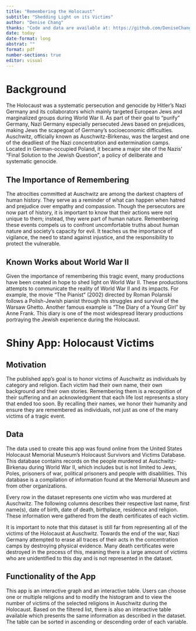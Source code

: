 ```yaml
---
title: "Remembering the Holocaust"
subtitle: "Shedding Light on its Victims"
author: "Denise Chang"
thanks: "Code and data are available at: https://github.com/DeniseChang9/STA302_ME2/tree/ac734acf9636a8e23f0f2a8ca69f48f88a1caf05 The published app is available at: https://eaqozf-denise-chang.shinyapps.io/Holocaust_victim/"
date: today
date-format: long
abstrat: ""
format: pdf
number-sections: true
editor: visual
---
```


# Background
The Holocaust was a systematic persecution and genocide by Hitler's Nazi Germany and its collaborators which mainly targeted European Jews and marginalized groups during World War II. As part of their goal to "purify" Germany, Nazi Germany especially persecuted Jews based on prejudices, making Jews the scapegoat of Germany's socioeconomic difficulties. Auschwitz, officially known as Auschwitz-Birkenau, was the largest and one of the deadliest of the Nazi concentration and extermination camps. Located in German-occupied Poland, it became a major site of the Nazis' "Final Solution to the Jewish Question", a policy of deliberate and systematic genocide.

## The Importance of Remembering
The atrocities committed at Auschwitz are among the darkest chapters of human history. They serve as a reminder of what can happen when hatred and prejudice over empathy and compassion. Though the persecutors are now part of history, it is important to know that their actions were not unique to them; instead, they were part of human nature. Remembering these events compels us to confront uncomfortable truths about human nature and society's capacity for evil. It teaches us the importance of vigilance, the need to stand against injustice, and the responsibility to protect the vulnerable.

## Known Works about World War II
Given the importance of remembering this tragic event, many productions have been created in hope to shed light on World War II. These productions attempts to communicate the reality of World War II and its impacts. For example, the movie "The Pianist" (2002) directed by Roman Polanski follows a Polish-Jewish pianist through his struggles and survival of the Warsaw Ghetto. Another famous example is "The Diary of a Young Girl" by Anne Frank. This diary is one of the most widespread literary productions portraying the Jewish experience during the Holocaust.

# Shiny App: Holocaust Victims
## Motivation
The published app's goal is to honor victims of Auschwitz as individuals by category and religion. Each victim had their own name, their own background and their own stories. Remembering them is a recognition of their suffering and an acknowledgment that each life lost represents a story that ended too soon. By recalling their names, we honor their humanity and ensure they are remembered as individuals, not just as one of the many victims of a tragic event.

## Data
The data used to create this app was found online from the United States Holocaust Memorial Museum's Holocaust Survivors and Victims Database. This database contains records on the people murdered at Auschwitz-Birkenau during World War II, which includes but is not limited to Jews, Poles, prisoners of war, political prisoners and people with disabilities. This database is a compilation of information found at the Memorial Museum and from other organizations.


Every row in the dataset represents one victim who was murdered at Auschwitz. The following columns describes their respective last name, first name(s), date of birth, date of death, birthplace, residence and religion. These information were gathered from the death certificates of each victim.

It is important to note that this dataset is still far from representing all of the victims of the Holocaust at Auschwitz. Towards the end of the war, Nazi Germany attempted to erase all traces of their acts in the concentration camps by destroying physical evidence. Many death certificates were destroyed in the process of this, meaning there is a large amount of victims who are unidentified to this day and is not represented in the dataset. 

## Functionality of the App
This app is an interactive graph and an interactive table. Users can choose one or multiple religions and to modify the histogram and to view the number of victims of the selected religions in Auschwitz during the Holocaust. Based on the filtered list, there is also an interactive table available which presents the same information as described in the dataset. The table can be sorted in ascending or descending order of each variable. 
